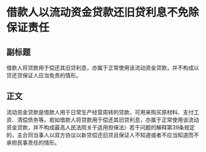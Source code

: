 # 借款人以流动资金贷款还旧贷利息不免除保证责任
## 副标题
借款人将贷款用于偿还其旧贷利息，亦属于正常使用该流动资金贷款，并不构成以贷还贷保证人应当免责的情形。
## 正文
流动资金贷款是借款人用于日常生产经营周转的贷款，可用来购买原材料、支付工资、清偿债务等。若如借款人将贷款用于偿还其旧贷利息，亦属于正常使用该流动资金贷款，并不构成最高人民法院关于适用担保法〉若干问题的解释第39条规定的，主合同当事人以双方协议以新贷偿还旧贷且保证人不知道或者不应当知道而不承担民事责任的情形。